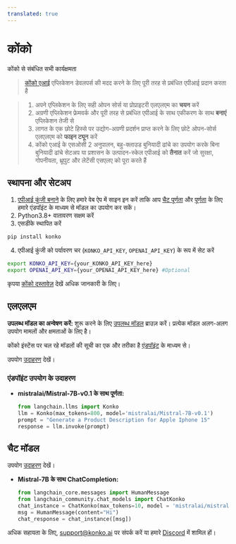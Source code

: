 ```yaml
---
translated: true
---
```


# कोंको

कोंको से संबंधित सभी कार्यक्षमता

>[कोंको एआई](https://www.konko.ai/) एप्लिकेशन डेवलपर्स की मदद करने के लिए पूरी तरह से प्रबंधित एपीआई प्रदान करता है

>1. अपने एप्लिकेशन के लिए सही ओपन सोर्स या प्रोप्राइटरी एलएलएम का **चयन** करें
>2. अग्रणी एप्लिकेशन फ्रेमवर्क और पूरी तरह से प्रबंधित एपीआई के साथ एकीकरण के साथ **बनाएं** एप्लिकेशन तेजी से
>3. लागत के एक छोटे हिस्से पर उद्योग-अग्रणी प्रदर्शन प्राप्त करने के लिए छोटे ओपन-सोर्स एलएलएम को **फाइन ट्यून** करें
>4. कोंको एआई के एसओसी 2 अनुपालन, बहु-क्लाउड बुनियादी ढांचे का उपयोग करके बिना बुनियादी ढांचे सेटअप या प्रशासन के उत्पादन-स्केल एपीआई को **तैनात** करें जो सुरक्षा, गोपनीयता, थ्रूपुट और लेटेंसी एसएलए को पूरा करते हैं

## स्थापना और सेटअप

1. [एपीआई कुंजी बनाने](https://platform.konko.ai/settings/api-keys) के लिए हमारे वेब ऐप में साइन इन करें ताकि आप [चैट पूर्णता](https://docs.konko.ai/reference/post-chat-completions) और [पूर्णता](https://docs.konko.ai/reference/post-completions) के लिए हमारे एंडपॉइंट के माध्यम से मॉडल का उपयोग कर सकें।
2. Python3.8+ वातावरण सक्षम करें
3. एसडीके स्थापित करें

```bash
pip install konko
```

4. एपीआई कुंजी को पर्यावरण चर (`KONKO_API_KEY`, `OPENAI_API_KEY`) के रूप में सेट करें

```bash
export KONKO_API_KEY={your_KONKO_API_KEY_here}
export OPENAI_API_KEY={your_OPENAI_API_KEY_here} #Optional
```

कृपया [कोंको दस्तावेज़](https://docs.konko.ai/docs/getting-started) देखें अधिक जानकारी के लिए।

## एलएलएम

**उपलब्ध मॉडल का अन्वेषण करें:** शुरू करने के लिए [उपलब्ध मॉडल](https://docs.konko.ai/docs/list-of-models) ब्राउज़ करें। प्रत्येक मॉडल अलग-अलग उपयोग मामलों और क्षमताओं के लिए है।

कोंको इंस्टेंस पर चल रहे मॉडलों की सूची का एक और तरीका है [एंडपॉइंट](https://docs.konko.ai/reference/get-models) के माध्यम से।

उपयोग [उदाहरण](/docs/integrations/llms/konko) देखें।

### एंडपॉइंट उपयोग के उदाहरण

- **mistralai/Mistral-7B-v0.1 के साथ पूर्णता:**

  ```python
  from langchain.llms import Konko
  llm = Konko(max_tokens=800, model='mistralai/Mistral-7B-v0.1')
  prompt = "Generate a Product Description for Apple Iphone 15"
  response = llm.invoke(prompt)
  ```

## चैट मॉडल

उपयोग [उदाहरण](/docs/integrations/chat/konko) देखें।

- **Mistral-7B के साथ ChatCompletion:**

  ```python
  from langchain_core.messages import HumanMessage
  from langchain_community.chat_models import ChatKonko
  chat_instance = ChatKonko(max_tokens=10, model = 'mistralai/mistral-7b-instruct-v0.1')
  msg = HumanMessage(content="Hi")
  chat_response = chat_instance([msg])
  ```

अधिक सहायता के लिए, [support@konko.ai](mailto:support@konko.ai) पर संपर्क करें या हमारे [Discord](https://discord.gg/TXV2s3z7RZ) में शामिल हों।

